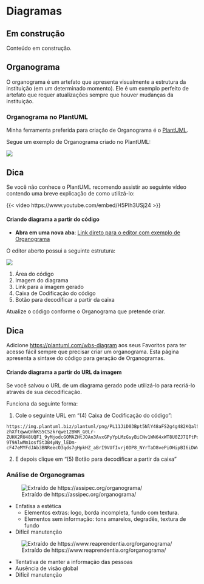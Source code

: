 # Diagramas

::: {.callout-caution collapse="true"}
## Em construção

Conteúdo em construção.

:::

## Organograma

O organograma é um artefato que apresenta visualmente a estrutura da instituição (em um determinado momento). Ele é um exemplo perfeito de artefato que requer atualizações sempre que houver mudanças da instituição.

### Organograma no PlantUML {#organograma-plant-uml}

Minha ferramenta preferida para criação de Organograma é o [PlantUML](ferramentas.qmd#plant-uml).

Segue um exemplo de Organograma criado no PlantUML:

![](https://img.plantuml.biz/plantuml/png/PL5BJiCm4Dtx55wnYCG5MBKDKOK4eb9FC746TL3YWR4Tk0B7O5K9YHNY1BuOutX12qk_URyPhq84YIzzCAQnDwrf6jko3pWUsExJ4mgnA7Y23cZpMoG7vt1Bw6F-V237o-0-pJIm49ZYUKs2iRnizuekHPghV8zE1w23ooqAZ0ku6y7Z8qngoFR2Rdb6yU3piMhkm0ddTq6uifqFv7c9E8Lt69uJXSg_9N-0K7gVmIrF5FF7xpuMfpz2w5aWvYyzGj3YvHgb553udvZwKJtoCNzZqD9hXpBNItG3wUhLSaDAuuYQfXpHB2MP5VgXVC4F)

::: callout-tip
## Dica

Se você não conhece o PlantUML recomendo assistir ao seguinte vídeo contendo uma breve explicação de como utilizá-lo:

{{< video https://www.youtube.com/embed/H5PIh3USj24 >}}
:::

#### Criando diagrama a partir do código

-   **Abra em uma nova aba**: [Link direto para o editor com exemplo de Organograma](https://editor.plantuml.com/uml/PL11JiD03Bpt5NlY48aFS2g4g482KQalS3P6DKhMnTuDV85dSAg4n0dnWlqOtku10aUFPppZMMi4YS-zhXftqwwQnhKS5CSzkrqwe12BWR_G0Lr-ZUHX2RU48UQF1_9yMjodcGOMAZHtJOAn3AvxGPyYpLMzGsyBiCNv1WN64xWT8U0ZJ7QFtPdRy8mI8EHZrTo15yvlWd3Xkg0KYjy2tQ8-9T9AlwMm1osf5t3B4yNy_lEDm-cF47eMYFdJAb3BNReecO3qds7gHpkHZ_aBrI9VUfIvrj0DP8_NYrTaD8vePiOHipBI6iDWxNy3)

O editor aberto possui a seguinte estrutura:

![](img/diagramas/editor-plant-uml.png)

1.  Área do código
2.  Imagem do diagrama
3.  Link para a imagem gerado
4.  Caixa de Codificação do código
5.  Botão para decodificar a partir da caixa

Atualize o código conforme o Organograma que pretende criar.

::: callout-tip
## Dica

Adicione <https://plantuml.com/wbs-diagram> aos seus Favoritos para ter acesso fácil sempre que precisar criar um organograma. Esta página apresenta a sintaxe do código para geração de Organogramas.
:::

#### Criando diagrama a partir do URL da imagem

Se você salvou o URL de um diagrama gerado pode utilizá-lo para recriá-lo através de sua decodificação.

Funciona da seguinte forma:

1.  Cole o seguinte URL em "(4) Caixa de Codificação do código":

```         
https://img.plantuml.biz/plantuml/png/PL11JiD03Bpt5NlY48aFS2g4g482KQalS3P6DKhMnTuDV85dSAg4n0dnWlqOtku10aUFPppZMMi4YS-zhXftqwwQnhKS5CSzkrqwe12BWR_G0Lr-ZUHX2RU48UQF1_9yMjodcGOMAZHtJOAn3AvxGPyYpLMzGsyBiCNv1WN64xWT8U0ZJ7QFtPdRy8mI8EHZrTo15yvlWd3Xkg0KYjy2tQ8-9T9AlwMm1osf5t3B4yNy_lEDm-cF47eMYFdJAb3BNReecO3qds7gHpkHZ_aBrI9VUfIvrj0DP8_NYrTaD8vePiOHipBI6iDWxNy3
```

2.  E depois clique em "(5) Botão para decodificar a partir da caixa"

### Análise de Organogramas


![Extraído de https://assipec.org/organograma/](https://assipec.org/wp-content/webp-express/webp-images/uploads/2024/12/Organograma_dez24.png.webp)

* Enfatisa a estética
  + Elementos extras: logo, borda incompleta, fundo com textura.
  + Elementos sem informação: tons amarelos, degradês, textura de fundo
* Difícil manutenção


![Extraído de https://www.reaprendentia.org/organograma/](https://www.reaprendentia.org/wp-content/uploads/2023/04/Slide2.png)

* Tentativa de manter a informação das pessoas
* Ausência de visão global
* Difícil manutenção

